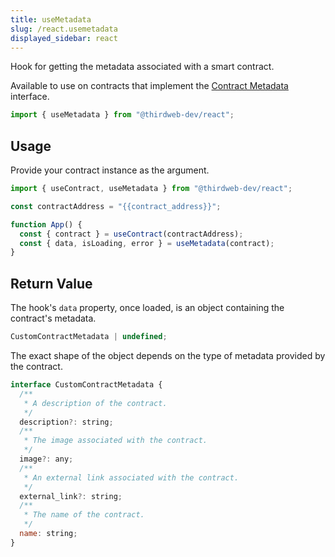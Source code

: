 ```yaml
---
title: useMetadata
slug: /react.usemetadata
displayed_sidebar: react
---
```


Hook for getting the metadata associated with a smart contract.

Available to use on contracts that implement the [Contract Metadata](/contractkit/extension-contracts/contractmetadata) interface.

```jsx
import { useMetadata } from "@thirdweb-dev/react";
```

## Usage

Provide your contract instance as the argument.

```jsx
import { useContract, useMetadata } from "@thirdweb-dev/react";

const contractAddress = "{{contract_address}}";

function App() {
  const { contract } = useContract(contractAddress);
  const { data, isLoading, error } = useMetadata(contract);
}
```

## Return Value

The hook's `data` property, once loaded, is an object containing the contract's metadata.

```jsx
CustomContractMetadata | undefined;
```

The exact shape of the object depends on the type of metadata provided by the contract.

```jsx
interface CustomContractMetadata {
  /**
   * A description of the contract.
   */
  description?: string;
  /**
   * The image associated with the contract.
   */
  image?: any;
  /**
   * An external link associated with the contract.
   */
  external_link?: string;
  /**
   * The name of the contract.
   */
  name: string;
}
```
